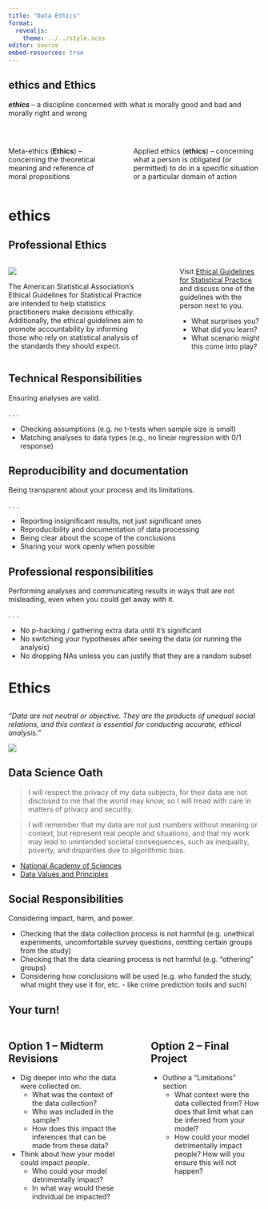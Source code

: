```yaml
---
title: "Data Ethics"
format: 
  revealjs:
    theme: ../../style.scss
editor: source
embed-resources: true
---
```


## ethics and Ethics

***ethics*** -- a discipline concerned with what is morally good and bad and morally right and wrong

</br>

::: columns
::: {.column width="40%"}
Meta-ethics (**Ethics**) -- concerning the theoretical meaning and reference of moral propositions
:::

::: {.column width="5%"}
:::

::: {.column width="55%"}
Applied ethics (**ethics**) -- concerning what a person is obligated (or permitted) to do in a specific situation or a particular domain of action 

:::
:::

# ethics

## Professional Ethics

::: columns
::: {.column width="60%"}
![](images/ASA.png)

::: {.smaller}

The American Statistical Association’s Ethical Guidelines for Statistical Practice are intended to help statistics practitioners make decisions ethically. Additionally, the ethical guidelines aim to promote accountability by informing those who rely on statistical analysis of the standards they should expect.

:::
:::

::: {.column width="5%"}
:::

::: {.column width="35%"}
::: {.smaller}
Visit [Ethical Guidelines for Statistical Practice](https://www.amstat.org/your-career/ethical-guidelines-for-statistical-practice) and discuss one of the guidelines with the person next to you. 

- What surprises you? 
- What did you learn? 
- What scenario might this come into play?
:::
:::
:::

## Technical Responsibilities

::: {.midi}
Ensuring analyses are valid.
:::

. . .

- Checking assumptions (e.g. no t-tests when sample size is small)
- Matching analyses to data types (e.g., no linear regression with 0/1 response)

## Reproducibility and documentation

:::{.midi}
Being transparent about your process and its limitations.
:::

. . .

- Reporting insignificant results, not just significant ones
- Reproducibility and documentation of data processing
- Being clear about the scope of the conclusions
- Sharing your work openly when possible

## Professional responsibilities

::: {.midi}
Performing analyses and communicating results in ways that are not misleading, even when you could get away with it.
:::

. . .

- No p-hacking / gathering extra data until it’s significant
- No switching your hypotheses after seeing the data (or running the analysis)
- No dropping NAs unless you can justify that they are a random subset

# Ethics

##  {background-color="#B6CADA"}

*"Data are not neutral or objective. They are the products of unequal social relations, and this context is essential for conducting accurate, ethical analysis."*

::: {.centered}
![](images/data-feminism.jpeg)
:::

## Data Science Oath

::: {.smaller}

> I will respect the privacy of my data subjects, for their data are not disclosed to me that the world may know, so I will tread with care in matters of privacy and security.

> I will remember that my data are not just numbers without meaning or context, but represent real people and situations, and that my work may lead to unintended societal consequences, such as inequality, poverty, and disparities due to algorithmic bias.

:::

::: callout-note
+ [National Academy of Sciences](https://en.wikipedia.org/wiki/National_Academy_of_Sciences)
+ [Data Values and Principles](https://datapractices.org/manifesto/)
:::

## Social Responsibilities

::: {.midi}
Considering impact, harm, and power.
:::

::: {.incremental}
- Checking that the data collection process is not harmful (e.g. unethical experiments, uncomfortable survey questions, omitting certain groups from the study)
- Checking that the data cleaning process is not harmful (e.g. “othering” groups)
- Considering how conclusions will be used (e.g. who funded the study, what might they use it for, etc. - like crime prediction tools and such)
:::

## Your turn!

::: columns
::: {.column width="47%"}
::: {.callout-tip}
# Option 1 -- Midterm Revisions

:::{.smaller}
- Dig deeper into *who* the data were collected on. 
  * What was the context of the data collection? 
  * Who was included in the sample? 
  * How does this impact the inferences that can be made from these data?
  
- Think about how your model could impact *people*. 
  * Who could your model detrimentally impact?
  * In what way would these individual be impacted?
  
:::

:::
:::

::: {.column width="5%"}
:::

::: {.column width="47%"}
::: {.callout-note}
# Option 2 -- Final Project

::: {.smaller}
- Outline a "Limitations" section
  * What context were the data collected from? How does that limit what can be inferred from your model?
  * How could your model detrimentally impact people? How will you ensure this will not happen? 

:::
:::
:::
:::
